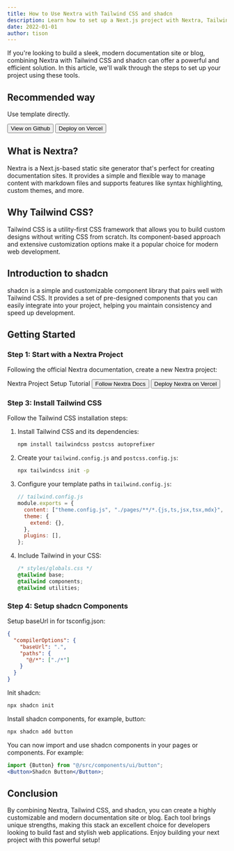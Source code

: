 ```yaml
---
title: How to Use Nextra with Tailwind CSS and shadcn
description: Learn how to set up a Next.js project with Nextra, Tailwind CSS, and shadcn to build a modern documentation site or blog.
date: 2022-01-01
author: tison
---
```


If you're looking to build a sleek, modern documentation site or blog, combining Nextra with Tailwind CSS and shadcn can offer a powerful and efficient solution. In this article, we'll walk through the steps to set up your project using these tools.

## Recommended way

Use template directly.


<Button variant="outline" asChild>
  <Link href="https://github.com/ObservedObserver/nextra-docs-tailwind-shadcn-template" className="gap-2">
    <GitHubLogoIcon />
    <span>View on Github</span>
  </Link>
</Button>
<Button asChild>
  <Link
    href="https://vercel.com/new/clone?repository-url=https%3A%2F%2Fgithub.com%2FObservedObserver%2Fnextra-docs-tailwind-shadcn-template"
    className="gap-2">
    <VercelLogoIcon />
    <span>Deploy on Vercel</span>
  </Link>
</Button>

## What is Nextra?

Nextra is a Next.js-based static site generator that's perfect for creating documentation sites. It provides a simple and flexible way to manage content with markdown files and supports features like syntax highlighting, custom themes, and more.

## Why Tailwind CSS?

Tailwind CSS is a utility-first CSS framework that allows you to build custom designs without writing CSS from scratch. Its component-based approach and extensive customization options make it a popular choice for modern web development.

## Introduction to shadcn

shadcn is a simple and customizable component library that pairs well with Tailwind CSS. It provides a set of pre-designed components that you can easily integrate into your project, helping you maintain consistency and speed up development.

## Getting Started

### Step 1: Start with a Nextra Project

Following the official Nextra documentation, create a new Nextra project:


<Card className="inline-block">
  <CardHeader>
    <CardTitle>Nextra Project Setup Tutorial</CardTitle>
  </CardHeader>
  <CardFooter className="gap-2">
    <Button variant="outline" asChild>
      <Link href="https://nextra.site/docs/docs-theme/start" className="gap-2">
        Follow Nextra Docs
      </Link>
    </Button>
    <Button asChild>
      <Link
        href="https://vercel.com/new/clone?s=https%3A%2F%2Fgithub.com%2Fshuding%2Fnextra-docs-template&showOptionalTeamCreation=false"
        className="gap-2">
        Deploy Nextra on Vercel
      </Link>
    </Button>
  </CardFooter>
</Card>

### Step 3: Install Tailwind CSS

Follow the Tailwind CSS installation steps:

1. Install Tailwind CSS and its dependencies:

   ```bash
   npm install tailwindcss postcss autoprefixer
   ```

2. Create your `tailwind.config.js` and `postcss.config.js`:

   ```bash
   npx tailwindcss init -p
   ```

3. Configure your template paths in `tailwind.config.js`:

   ```js
   // tailwind.config.js
   module.exports = {
     content: ["theme.config.js", "./pages/**/*.{js,ts,jsx,tsx,mdx}", "./components/**/*.{js,ts,jsx,tsx}"],
     theme: {
       extend: {},
     },
     plugins: [],
   };
   ```

4. Include Tailwind in your CSS:

   ```css
   /* styles/globals.css */
   @tailwind base;
   @tailwind components;
   @tailwind utilities;
   ```

### Step 4: Setup shadcn Components

Setup baseUrl in for tsconfig.json:

```json
{
  "compilerOptions": {
    "baseUrl": ".",
    "paths": {
      "@/*": ["./*"]
    }
  }
}
```

Init shadcn:

```bash
npx shadcn init
```

Install shadcn components, for example, button:

```bash
npx shadcn add button
```

You can now import and use shadcn components in your pages or components. For example:

```jsx
import {Button} from "@/src/components/ui/button";
<Button>Shadcn Button</Button>;
```

## Conclusion

By combining Nextra, Tailwind CSS, and shadcn, you can create a highly customizable and modern documentation site or blog. Each tool brings unique strengths, making this stack an excellent choice for developers looking to build fast and stylish web applications. Enjoy building your next project with this powerful setup!
